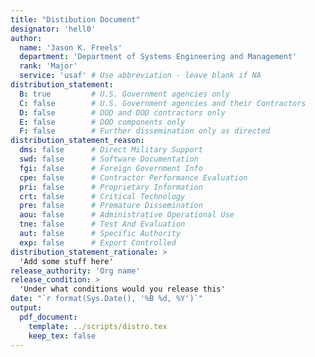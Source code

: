 ```yaml
---
title: "Distibution Document"
designator: 'hell0'
author:
  name: 'Jason K. Freels'
  department: 'Department of Systems Engineering and Management'
  rank: 'Major'
  service: 'usaf' # Use abbreviation - leave blank if NA
distribution_statement:
  B: true         # U.S. Government agencies only
  C: false        # U.S. Government agencies and their Contractors
  D: false        # DOD and DOD contractors only
  E: false        # DOD components only
  F: false        # Further dissemination only as directed
distribution_statement_reason:
  dms: false      # Direct Military Support
  swd: false      # Software Documentation
  fgi: false      # Foreign Government Info
  cpe: false      # Contractor Performance Evaluation
  pri: false      # Proprietary Information
  crt: false      # Critical Technology
  pre: false      # Premature Dissemination
  aou: false      # Administrative Operational Use
  tne: false      # Test And Evaluation
  aut: false      # Specific Authority
  exp: false      # Export Controlled
distribution_statement_rationale: >
  'Add some stuff here'
release_authority: 'Org name'
release_condition: >
  'Under what conditions would you release this'
date: "`r format(Sys.Date(), '%B %d, %Y')`"
output: 
  pdf_document:
    template: ../scripts/distro.tex
    keep_tex: false
---
```

